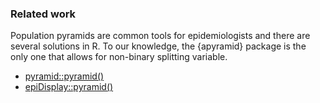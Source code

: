 ### Related work

Population pyramids are common tools for epidemiologists and there are several
solutions in R. To our knowledge, the {apyramid} package is the only one that
allows for non-binary splitting variable.

 - [pyramid::pyramid()](https://cran.r-project.org/package=pyramid)
 - [epiDisplay::pyramid()](https://cran.r-project.org/package=epiDisplay)

